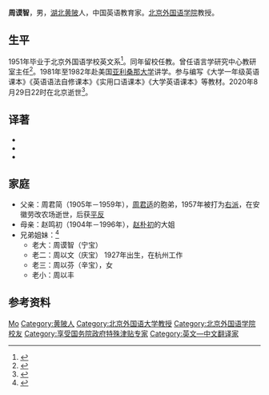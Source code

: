{{人物信息框
| 姓名     = 周谟智
| 性别     = 男
| 别名     = 周宁宝
| 出生日期 = 1927年9月
| 出生地点 = [[湖北省|湖北省]][[黄陂县|黄陂县]]
| 逝世日期 = {{Dda|2020|8|29|1927|9}}
| 逝世地点 = [[北京市|北京市]]
| 民族     = [[汉族|汉族]]
| 籍贯     = 
| 职业     = 
| 母校     = 北京外国语学校
}}
'''周谟智'''{{BD|1927年|9月|2020年|8月29日|catIdx=Zhou}}，男，[[湖北省|湖北]][[黄陂县|黄陂]]人，中国英语教育家。[[北京外国语学院|北京外国语学院]]教授。

==生平==
1951年毕业于北京外国语学校英文系<ref>{{cite book |title=中国普通高等学校教授人名录 |date=1988 |publisher=[[高等教育出版社|高等教育出版社]] |location=北京 |isbn=7040006162 |page=835}}</ref>。同年留校任教。曾任语言学研究中心教研室主任<ref>{{cite web |title=Center for Linguistics and Applied Linguistics |url=https://seisen.bfsu.edu.cn/Research_Centers/Center_for_Linguistics_and_Applied_Linguistics.htm |publisher=BFSU |language=en}}</ref>。1981年至1982年赴美国[[亚利桑那大学|亚利桑那大学]]讲学。参与编写《大学一年级英语课本》《英语语法自修课本》《实用口语课本》《大学英语课本》等教材。2020年8月29日22时在北京逝世<ref>{{cite web |title=讣告: 周谟智教授逝世 |url=https://seis.bfsu.edu.cn/info/1106/4417.htm |publisher=北京外国语大学英语学院 |date=2020-08-30 |access-date=2020-09-03 |archive-date=2020-09-26 |archive-url=https://web.archive.org/web/20200926014003/https://seis.bfsu.edu.cn/info/1106/4417.htm |dead-url=no }}</ref>。
==译著==
*{{cite book |author=威尔斯 (著) |translator=祝珏 / 周谟智 |title=翻译学: 问题与方法 |date=1989 |publisher=中国对外翻译出版公司 |isbn=9787500100836}}
*{{cite book |author=韩素音 (著)|translator=祝珏 / 周谟智 / 周蓝 |title=残树: 韩素音自传 |date=1991 |publisher=中国华侨出版公司 |series=海外炎黄精英丛书 |isbn=9784524351046}}
*{{cite book |author=海尔布朗讷|author2=伯恩斯坦 (著)|translator=周谟智 |title=国债和赤字: 无根据的惊恐/现实的可能性  |date=1993 |publisher=中国经济出版社 |isbn=7501725799}}
==家庭==
*父亲：周君简（1905年－1959年），[[周君适|周君适]]的胞弟，1957年被打为[[反右运动|右派]]，在安徽劳改农场逝世，后获[[平反|平反]]
*母亲：赵鸣初（1904年－1996年），[[赵朴初|赵朴初]]的大姐
*兄弟姐妹：<ref>{{cite book |author=朱洪 |title=赵朴初传 |date=2004 |location=北京 |publisher=[[人民出版社|人民出版社]] |isbn=9787010043210 |page=75}}</ref>
**老大：周谟智（宁宝）
**老二：周以文（庆宝） 1927年出生，在杭州工作
**老三：周以芬（辛宝），女
**老小：周以丰
==参考资料==
{{portal|人物}}
{{reflist}}
{{Authority control}}
{{DEFAULTSORT:Zhou}}
[[Category:周姓|Mo]]
[[Category:黄陂人|Category:黄陂人]]
[[Category:北京外国语大学教授|Category:北京外国语大学教授]]
[[Category:北京外国语学院校友|Category:北京外国语学院校友]]
[[Category:享受国务院政府特殊津贴专家|Category:享受国务院政府特殊津贴专家]]
[[Category:英文—中文翻译家|Category:英文—中文翻译家]]
